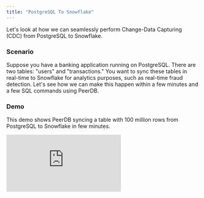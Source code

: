 ```yaml
---
title: "PostgreSQL To Snowflake"
---
```


Let's look at how we can seamlessly perform Change-Data Capturing (CDC) from PostgreSQL to Snowflake.

### Scenario

Suppose you have a banking application running on PostgreSQL. There are two tables: "users" and "transactions." You want to sync these tables in real-time to Snowflake for analytics purposes, such as real-time fraud detection. Let's see how we can make this happen within a few minutes and a few SQL commands using PeerDB.

### Demo

This demo shows PeerDB syncing a table with 100 million rows from PostgreSQL to Snowflake in few minutes.

<div style={{ position: "relative", paddingBottom: "56.25%", height: 0 }}>
  <iframe
    src="https://www.loom.com/embed/a872562608864995b9016e67c3221693?sid=6d342a2c-2f44-49f6-8765-1db03c133f7e"
    frameBorder={0}
    webkitallowfullscreen=""
    mozallowfullscreen=""
    allowFullScreen=""
    style={{
      position: "absolute",
      top: 0,
      left: 0,
      width: "100%",
      height: "100%"
    }}
  />
</div>

### Prerequisites

1. Enable logical decoding in Postgres. Ensure that the following settings/GUCs are properly configured:
    1. wal_level: logical
    2. max_wal_senders: >1
    3. max_replication_slots: 4
2. Enable replication access for a PostgreSQL user - ALTER USER pg_user REPLICATION;
3. Ensure that both tables have primary keys. Composite primaries are also fine.
4. If you are using PostgreSQL on the cloud, below links capture how to enable logical replication for each cloud:
    1. [AWS RDS and Aurora PostgreSQL](https://docs.aws.amazon.com/AmazonRDS/latest/AuroraUserGuide/AuroraPostgreSQL.Replication.Logical.html#AuroraPostgreSQL.Replication.Logical.Configure)
    2. [Azure Database for PostgreSQL - Flexible Server](https://learn.microsoft.com/azure/postgresql/flexible-server/concepts-logical#pre-requisites-for-logical-replication-and-logical-decoding)
    3. [GCP Cloud SQL PostgreSQL](https://cloud.google.com/sql/docs/postgres/replication/configure-logical-replication#configure-your-postgresql-instance)

### Step 1: Add Postgres and Snowflake Peers

Run the following commands to let PeerDB know about the existing Postgres and Snowflake Peers.

```sql
-- Connect to PeerDB
psql "port=9900 host=localhost password=peerdb"

-- Add Postgres and Snowflake peers
CREATE PEER postgres_peer FROM postgres (...);
CREATE PEER snowflake_peer FROM snowflake (...);
```

Make sure to replace **`(…)`** with the appropriate connection details for both the PostgreSQL and Snowflake instances. More details on adding PEERs are available [here](/sql/commands/create-peer).

### **Step 2: Real-Time CDC from PostgreSQL to Snowflake**

With the peers set up, you can create a mirror that facilitates real-time CDC from PostgreSQL to Snowflake. 

```sql
-- Real-time CDC from PostgreSQL to Snowflake
CREATE MIRROR real_time_cdc
FROM postgres_peer TO snowflake_peer
WITH TABLE MAPPING (public.transactions:public.transactions, public.users:public.users); // make sure tables are schema qualified
```

If you observe, **TABLE MAPPING** represents the table name mapping between Postgres and Snowflake. PeerDB automatically creates the table with suitable data type mapping on the target. PeerDB supports 30+ native data types for Postgres in CREATE MIRROR. These data types are chosen in a way that there is no loss of data (e.g., precision) as part of the real-time sync.
1. Data type mapping between [Postgres and Snowflake can be found here](https://github.com/PeerDB-io/peerdb/pull/104).
2. If you want additional types to be supported or want to alter the existing data type mapping, please reach out to us. We can aim to support that within a few days. Also, PeerDB is [fully open source](https://github.com/PeerDB-io/peerdb), so feel free to submit a PR.

> **PeerDB also supports replicating TOAST columns very efficiently**. Unlike most CDC tools, you don't need to set up REPLICA IDENTITY FULL for replicating TOAST columns. This [PR](https://github.com/PeerDB-io/peerdb/pull/111) captures the infrastructural optimizations that PeerDB takes to support TOAST columns.
> 

### **Step 3: Validate the Mirror**

Through the same PeerDB's Postgres-compatible SQL interface, you can quickly validate the MIRROR (real-time CDC).

```sql
-- Validate the mirror
SELECT COUNT(*) FROM snowflake_peer.transactions;
SELECT COUNT(*) FROM postgres_peer.transactions;
```

### Step 4: Monitor the MIRROR

You can connect to [`localhost:8233`](http://`localhost:8233`) to get full visibility into the different jobs and steps that PeerDB is taking under the covers to manage the MIRROR.

![Managing Mirror](../images/managing_mirror.png)